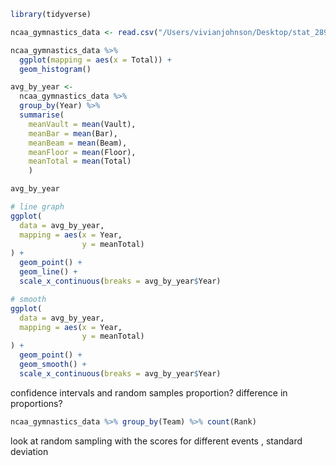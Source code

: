 
```r
library(tidyverse)
```

```r
ncaa_gymnastics_data <- read.csv("/Users/vivianjohnson/Desktop/stat_289_score_new/vgjohn/gymnastics_module/Exploration/ncaa_gymnastics.csv")
```

```r
ncaa_gymnastics_data %>%
  ggplot(mapping = aes(x = Total)) +
  geom_histogram()
```
```r
avg_by_year <- 
  ncaa_gymnastics_data %>%
  group_by(Year) %>%
  summarise(
    meanVault = mean(Vault),
    meanBar = mean(Bar),
    meanBeam = mean(Beam),
    meanFloor = mean(Floor),
    meanTotal = mean(Total)
    )

avg_by_year
```
```r
# line graph 
ggplot(
  data = avg_by_year,
  mapping = aes(x = Year,
                y = meanTotal)
) +
  geom_point() +
  geom_line() +
  scale_x_continuous(breaks = avg_by_year$Year)

# smooth 
ggplot(
  data = avg_by_year,
  mapping = aes(x = Year,
                y = meanTotal)
) +
  geom_point() +
  geom_smooth() +
  scale_x_continuous(breaks = avg_by_year$Year)
```
confidence intervals and random samples 
proportion? difference in proportions? 

```r
ncaa_gymnastics_data %>% group_by(Team) %>% count(Rank)

```
look at random sampling with the scores for different events , standard deviation 
